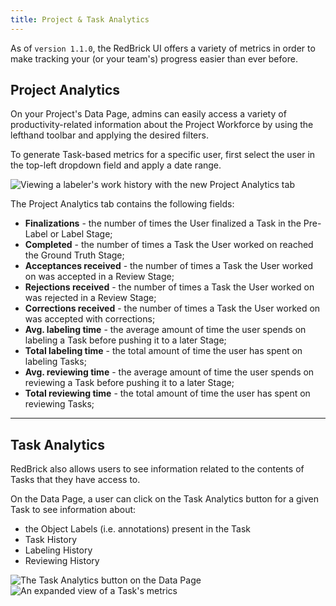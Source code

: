 ```yaml
---
title: Project & Task Analytics
---
```


As of `version 1.1.0`, the RedBrick UI offers a variety of metrics in order to make tracking your (or your team's) progress easier than ever before.&#x20;

## Project Analytics

On your Project's Data Page, admins can easily access a variety of productivity-related information about the Project Workforce by using the lefthand toolbar and applying the desired filters.

To generate Task-based metrics for a specific user, first select the user in the top-left dropdown field  and apply a date range.

<Frame caption="Viewing a labeler's work history with the new Project Analytics tab">
  <img src="/assets/images/projects/project-analytics.gif" alt="Viewing a labeler's work history with the new Project Analytics tab" />
</Frame>

The Project Analytics tab contains the following fields:

* **Finalizations** - the number of times the User finalized a Task in the Pre-Label or Label Stage;
* **Completed** - the number of times a Task the User worked on reached the Ground Truth Stage;
* **Acceptances received** - the number of times a Task the User worked on was accepted in a Review Stage;
* **Rejections received** - the number of times a Task the User worked on was rejected in a Review Stage;
* **Corrections received** - the number of times a Task the User worked on was accepted with corrections;
* **Avg. labeling time** - the average amount of time the user spends on labeling a Task before pushing it to a later Stage;
* **Total labeling time** - the total amount of time the user has spent on labeling Tasks;
* **Avg. reviewing time** - the average amount of time the user spends on reviewing a Task before pushing it to a later Stage;
* **Total reviewing time** -  the total amount of time the user has spent on reviewing Tasks;

***

## Task Analytics

RedBrick also allows users to see information related to the contents of Tasks that they have access to.

On the Data Page, a user can click on the Task Analytics button for a given Task to see information about:

* the Object Labels (i.e. annotations) present in the Task
* Task History
* Labeling History
* Reviewing History

<Frame caption="The Task Analytics button on the Data Page">
  <img src="/assets/images/projects/task-analytics.png" alt="The Task Analytics button on the Data Page" />
</Frame>

<Frame caption="An expanded view of a Task's metrics">
  <img src="/assets/images/projects/task-analytics-expanded.png" alt="An expanded view of a Task's metrics" />
</Frame>
